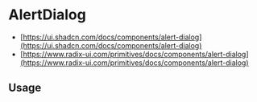 
<Meta of={AlertDialogStories} />

# AlertDialog

* [https://ui.shadcn.com/docs/components/alert-dialog](https://ui.shadcn.com/docs/components/alert-dialog)
* [https://www.radix-ui.com/primitives/docs/components/alert-dialog](https://www.radix-ui.com/primitives/docs/components/alert-dialog)

<Canvas of={AlertDialogStories.Default} />

<Controls />

## Usage

```jsx
import {
  AlertDialog,
  AlertDialogAction,
  AlertDialogCancel,
  AlertDialogContent,
  AlertDialogDescription,
  AlertDialogFooter,
  AlertDialogHeader,
  AlertDialogTitle,
  AlertDialogTrigger
} from '@sozialhelden/ui';

export function App() {
  return (
    <AlertDialog>
      <AlertDialogTrigger>Open</AlertDialogTrigger>
      <AlertDialogContent>
        <AlertDialogHeader>
          <AlertDialogTitle>Are you absolutely sure?</AlertDialogTitle>
          <AlertDialogDescription>
            This action cannot be undone. This will permanently delete your account
            and remove your data from our servers.
          </AlertDialogDescription>
        </AlertDialogHeader>
        <AlertDialogFooter>
          <AlertDialogCancel>Cancel</AlertDialogCancel>
          <AlertDialogAction>Continue</AlertDialogAction>
        </AlertDialogFooter>
      </AlertDialogContent>
    </AlertDialog>
  );
}
```
